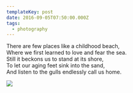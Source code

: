 ```yaml
---
templateKey: post
date: 2016-09-05T07:50:00.000Z
tags:
  - photography
---
```

There are few places like a childhood beach,<br/>
Where we first learned to love and fear the sea.<br/>
Still it beckons us to stand at its shore,<br/>
To let our aging feet sink into the sand,<br/>
And listen to the gulls endlessly call us home.

![](../../assets/photos/20160905-IMG_3797.jpg)
